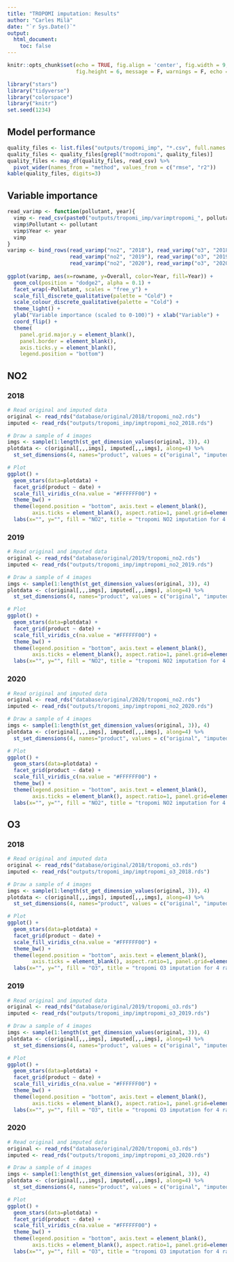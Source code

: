 ```yaml
---
title: "TROPOMI imputation: Results"
author: "Carles Milà"
date: "`r Sys.Date()`"
output:
  html_document:
    toc: false
---
```


```r
knitr::opts_chunk$set(echo = TRUE, fig.align = 'center', fig.width = 9, 
                      fig.height = 6, message = F, warnings = F, echo = F)

library("stars")
library("tidyverse")
library("colorspace")
library("knitr")
set.seed(1234)
```

## Model performance

```r
quality_files <- list.files("outputs/tropomi_imp", "*.csv", full.names = T)
quality_files <- quality_files[grepl("modtropomi", quality_files)]
quality_files <- map_df(quality_files, read_csv) %>%
  pivot_wider(names_from = "method", values_from = c("rmse", "r2"))
kable(quality_files, digits=3)
```

## Variable importance

```r
read_varimp <- function(pollutant, year){
  vimp <- read_csv(paste0("outputs/tropomi_imp/varimptropomi_", pollutant, "_", year, ".csv"))
  vimp$Pollutant <- pollutant
  vimp$Year <- year
  vimp
}
varimp <- bind_rows(read_varimp("no2", "2018"), read_varimp("o3", "2018"),
                    read_varimp("no2", "2019"), read_varimp("o3", "2019"),
                    read_varimp("no2", "2020"), read_varimp("o3", "2020"))
                    
ggplot(varimp, aes(x=rowname, y=Overall, color=Year, fill=Year)) +
  geom_col(position = "dodge2", alpha = 0.1) +
  facet_wrap(~Pollutant, scales = "free_y") + 
  scale_fill_discrete_qualitative(palette = "Cold") +
  scale_colour_discrete_qualitative(palette = "Cold") +
  theme_light() +
  ylab("Variable importance (scaled to 0-100)") + xlab("Variable") +
  coord_flip() +
  theme(
    panel.grid.major.y = element_blank(),
    panel.border = element_blank(),
    axis.ticks.y = element_blank(), 
    legend.position = "bottom")
```


## NO2

### 2018

```r
# Read original and imputed data
original <- read_rds("database/original/2018/tropomi_no2.rds")
imputed <- read_rds("outputs/tropomi_imp/imptropomi_no2_2018.rds")

# Draw a sample of 4 images
imgs <- sample(1:length(st_get_dimension_values(original, 3)), 4)
plotdata <- c(original[,,,imgs], imputed[,,,imgs], along=4) %>%
  st_set_dimensions(4, names="product", values = c("original", "imputed"))

# Plot
ggplot() +
  geom_stars(data=plotdata) +
  facet_grid(product ~ date) +
  scale_fill_viridis_c(na.value = "#FFFFFF00") +
  theme_bw() +
  theme(legend.position = "bottom", axis.text = element_blank(),
        axis.ticks = element_blank(), aspect.ratio=1, panel.grid=element_blank()) +
  labs(x="", y="", fill = "NO2", title = "tropomi NO2 imputation for 4 random days") 
```

### 2019

```r
# Read original and imputed data
original <- read_rds("database/original/2019/tropomi_no2.rds")
imputed <- read_rds("outputs/tropomi_imp/imptropomi_no2_2019.rds")

# Draw a sample of 4 images
imgs <- sample(1:length(st_get_dimension_values(original, 3)), 4)
plotdata <- c(original[,,,imgs], imputed[,,,imgs], along=4) %>%
  st_set_dimensions(4, names="product", values = c("original", "imputed"))

# Plot
ggplot() +
  geom_stars(data=plotdata) +
  facet_grid(product ~ date) +
  scale_fill_viridis_c(na.value = "#FFFFFF00") +
  theme_bw() +
  theme(legend.position = "bottom", axis.text = element_blank(),
        axis.ticks = element_blank(), aspect.ratio=1, panel.grid=element_blank()) +
  labs(x="", y="", fill = "NO2", title = "tropomi NO2 imputation for 4 random days") 
```

### 2020

```r
# Read original and imputed data
original <- read_rds("database/original/2020/tropomi_no2.rds")
imputed <- read_rds("outputs/tropomi_imp/imptropomi_no2_2020.rds")

# Draw a sample of 4 images
imgs <- sample(1:length(st_get_dimension_values(original, 3)), 4)
plotdata <- c(original[,,,imgs], imputed[,,,imgs], along=4) %>%
  st_set_dimensions(4, names="product", values = c("original", "imputed"))

# Plot
ggplot() +
  geom_stars(data=plotdata) +
  facet_grid(product ~ date) +
  scale_fill_viridis_c(na.value = "#FFFFFF00") +
  theme_bw() +
  theme(legend.position = "bottom", axis.text = element_blank(),
        axis.ticks = element_blank(), aspect.ratio=1, panel.grid=element_blank()) +
  labs(x="", y="", fill = "NO2", title = "tropomi NO2 imputation for 4 random days") 
```

## O3

### 2018

```r
# Read original and imputed data
original <- read_rds("database/original/2018/tropomi_o3.rds")
imputed <- read_rds("outputs/tropomi_imp/imptropomi_o3_2018.rds")

# Draw a sample of 4 images
imgs <- sample(1:length(st_get_dimension_values(original, 3)), 4)
plotdata <- c(original[,,,imgs], imputed[,,,imgs], along=4) %>%
  st_set_dimensions(4, names="product", values = c("original", "imputed"))

# Plot
ggplot() +
  geom_stars(data=plotdata) +
  facet_grid(product ~ date) +
  scale_fill_viridis_c(na.value = "#FFFFFF00") +
  theme_bw() +
  theme(legend.position = "bottom", axis.text = element_blank(),
        axis.ticks = element_blank(), aspect.ratio=1, panel.grid=element_blank()) +
  labs(x="", y="", fill = "O3", title = "tropomi O3 imputation for 4 random days") 
```

### 2019

```r
# Read original and imputed data
original <- read_rds("database/original/2019/tropomi_o3.rds")
imputed <- read_rds("outputs/tropomi_imp/imptropomi_o3_2019.rds")

# Draw a sample of 4 images
imgs <- sample(1:length(st_get_dimension_values(original, 3)), 4)
plotdata <- c(original[,,,imgs], imputed[,,,imgs], along=4) %>%
  st_set_dimensions(4, names="product", values = c("original", "imputed"))

# Plot
ggplot() +
  geom_stars(data=plotdata) +
  facet_grid(product ~ date) +
  scale_fill_viridis_c(na.value = "#FFFFFF00") +
  theme_bw() +
  theme(legend.position = "bottom", axis.text = element_blank(),
        axis.ticks = element_blank(), aspect.ratio=1, panel.grid=element_blank()) +
  labs(x="", y="", fill = "O3", title = "tropomi O3 imputation for 4 random days") 
```

### 2020

```r
# Read original and imputed data
original <- read_rds("database/original/2020/tropomi_o3.rds")
imputed <- read_rds("outputs/tropomi_imp/imptropomi_o3_2020.rds")

# Draw a sample of 4 images
imgs <- sample(1:length(st_get_dimension_values(original, 3)), 4)
plotdata <- c(original[,,,imgs], imputed[,,,imgs], along=4) %>%
  st_set_dimensions(4, names="product", values = c("original", "imputed"))

# Plot
ggplot() +
  geom_stars(data=plotdata) +
  facet_grid(product ~ date) +
  scale_fill_viridis_c(na.value = "#FFFFFF00") +
  theme_bw() +
  theme(legend.position = "bottom", axis.text = element_blank(),
        axis.ticks = element_blank(), aspect.ratio=1, panel.grid=element_blank()) +
  labs(x="", y="", fill = "O3", title = "tropomi O3 imputation for 4 random days") 
```
